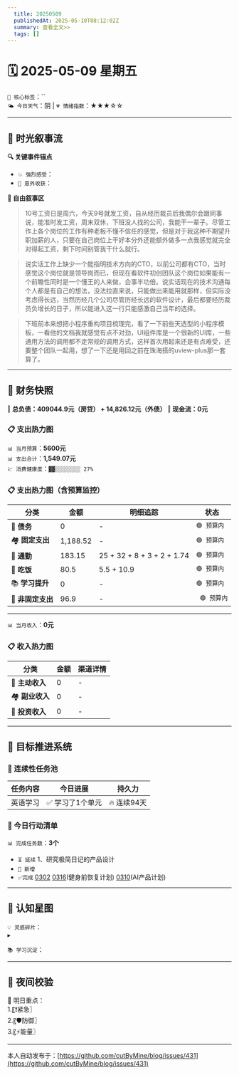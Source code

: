```yaml
---
  title: 20250509
  publishedAt: 2025-05-10T08:12:02Z
  summary: 查看全文>>
  tags: []
---
```


# 🗓️ 2025-05-09 星期五  
`🔑 核心标签`：``  
`🌤️ 今日天气`：阴 | `💗 情绪指数`：★★★☆☆   

---


## 🌊 **时光叙事流**
**🔍 关键事件锚点**  
- `💥 强烈感受`：                  
- `🎉 意外收获`：         

**📖 自由叙事区**  
> 10号工资日是周六，今天9号就发工资，自从经历裁员后我偶尔会跟同事说，能准时发工资，周末双休，下班没人找的公司，我能干一辈子。尽管工作上各个岗位的工作有种老板不懂不信任的感觉，但是对于我这种不期望升职加薪的人，只要在自己岗位上干好本分外还能额外做多一点我感觉就完全对得起工资，剩下时间别管我干什么就行。

> 说实话工作上缺少一个能指明技术方向的CTO，以前公司都有CTO，当时感觉这个岗位就是领导岗而已，但现在看软件初创团队这个岗位如果能有一个前瞻性同时是一个懂王的人来做，会事半功倍。说实话现在的技术沟通每个人都是有自己的想法，没法拉直来说，只能做出来能用就那样，但实际没考虑得长远，当然历经几个公司尽管历经长远的软件设计，最后都要经历裁员负增长的日子，所以能进入这一行只能感激自己当年的选择。

> 下班前本来想把小程序重构项目梳理完，看了一下前些天选型的小程序模板，一看他的文档我就感觉有点不对劲，UI组件库是一个很新的UI库，一些通用方法的调用都不走常规的调用方式，这样首次用起来还是有点难受，还要整个团队一起用，想了一下还是用回之前在珠海搭的uview-plus那一套算了。

---

## 💸 **财务快照**
‖ **总负债：409044.9元（房贷） + 14,826.12元（外债）**
‖ **现金流：0元**

### 📋 支出热力图

`📊 当月预算`：**5600元**  
`📊 支出合计`：**1,549.07元**  
`💹 消费健康度`：`▓▓░░░░░░░░ 27%`  
### 📋 支出热力图（含预算监控）
| 分类         | 金额    | 明细追踪                  | 状态           |
|--------------|---------|---------------------------|----------------|
| 🏦 **债务**    | 0   | -    | `🟢 预算内`   |
| 🏘️ **固定支出** | 1,188.52     |  -  | `🟢 预算内`     |
| 🚌 **通勤**     | 183.15     | 25 + 32 + 8 + 3 + 2 + 1.74      | `🟢 预算内`     |
| 🍜 **吃饭**     |  80.5   | 5.5 + 10.9 | `🟢 预算内`   |
| 📚 **学习提升** | 0      | -      | `🟢 预算内`     |
| 🎲 **非固定支出** | 96.9     |  -  | ` 🟢 预算内`  |
---

`📊 当月收入`：**0元**  

### 📋 收入热力图
| 分类         | 金额    | 渠道详情             |
|--------------|---------|-------------------------|
| 🏦 **主动收入**  | 0                | -        |
| 🏘️ **副业收入**  | 0                | -        |
| 🚌 **投资收入**  | 0                | -        |



---

## 🎯 **目标推进系统**

### 🔄 连续性任务池
| 任务内容                | 今日进展          | 持久力     |
|-------------------------|-------------------|------------|
| 英语学习         | ✅ 学习了1个单元 | 🔥 连续94天  |



### 📌 今日行动清单

`📊 完成任务数`：**3个**  
- `⏳ 延续` 1、研究极简日记的产品设计             
- `🚩 新增`   
- `✅完成` [0302](note://WEB9685e40ae7a6464db1196641a1ffd0ee)   [0316](note://WEBc1fcc89ec3e741538b703e8017b38c9f)(健身前恢复计划)  [0310](note://WEBfc89f9187c014fbe9fab88e2d09b4bde)(AI产品计划)


---

## 🌌 **认知星图**
`💡 灵感碎片`：  
▸ 


`📚 学习沉淀`：  
>    

---

## 🌃 夜间校验

🚀 明日重点：  
1.〖❗紧急〗  
2.〖🛡️防御〗  
3.〖⚡能量〗

---
本人自动发布于：[https://github.com/cutByMine/blog/issues/431](https://github.com/cutByMine/blog/issues/431)
